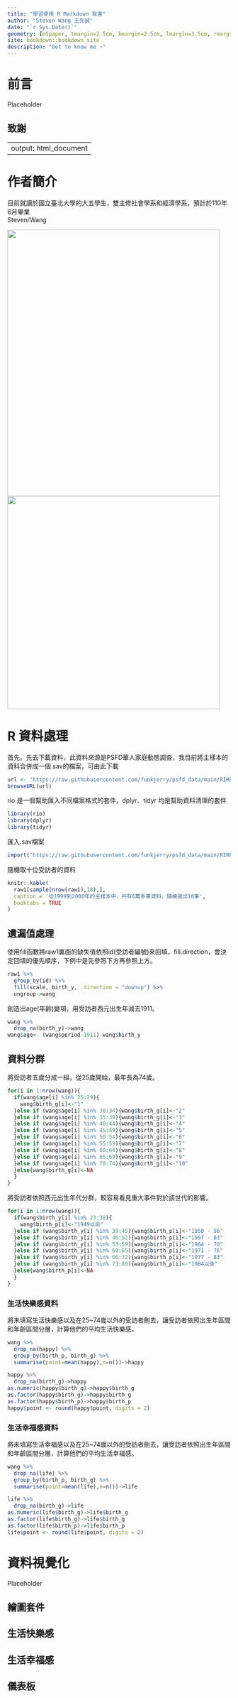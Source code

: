 ```yaml
--- 
title: "學習使用 R Markdown 寫書"
author: "Steven Wang 王先誠"
date: "`r Sys.Date()`"
geometry: [b5paper, tmargin=2.5cm, bmargin=2.5cm, lmargin=3.5cm, rmargin=2.5cm]
site: bookdown::bookdown_site
description: "Get to know me ~"
---
```


# 前言 {-}

Placeholder


## 致謝 {-}

<!--chapter:end:index.Rmd-->

---
output: html_document
---
# 作者簡介 {#author .unnumbered}

<html>
  <head>  
  </head>

  <body>
  目前就讀於國立臺北大學的大五學生，雙主修社會學系和經濟學系，預計於110年6月畢業
<!-- PUT YOUR NAME HERE! -->
    <nav>Steven/Wang</nav>
    <!-- IMG -->
    <img src
    ="https://lh3.googleusercontent.com/QUxpZ0kppZaf6p0t0pxOGtjPMrzTZFfTBHjy9yTA85MKayhD1FT8KpMxEIOq-hTLSUVc3BxlkrfgCglfJ4EDM1czkMl3_XcEY2rqbMUper4NH6Yqz5pY38ccKf-4hdYVCzuSVuO4P_GmIkuMYhPb7ghH48idrcbuZqGjWuk5tfo9r7cJ_QXtkmiGyd6OOmyq7A9vot3Wqy4ElZoc5e8oNyr4XCUYFL1SmDCjaDV1AV-7qGoakIHAoPFM1QJqs4-7LXUGrdaht9V9TWZNbfRwB9paIDLvj2DE6tmzzJoSB3cy-BwuWJroFcsWXtMt8qlwsseRuKeh6OWnT2bdtGYQ83CgHX8pJ5WStFkXCjRFZLO67TEk4JK_Rv_hb2rl9u018WnPJKCQGzfg1Nx3sLSrVbkXaorV-Q2GiEtMhf4FGMTPH8EZP3dtODkxh76gB0yY1rT8cXtGZTa6QesJIWcUREOtq1t-8QC_eR7M4cEOoO6_SviIds8VArMpDvui5czL7UYn49cDKLIt8kKvI7tOhzszJPNj8Obls6YlSsDQOXeZ6ylCy8GoqadCUKdrRmNy5l3eCbHXcfA2on9gsYkCMuNXLFFSPdJ9TtSN_HOk1Ykp2sTvZQ5Rd5IHl1kv1t31ujqcxytPqY-lwtYmwte5zTQ-gwKjLuyVYX4ioz_CTdo7Et7sF98JKqhDwmoM2QJb-RYo-yNGdzet6J7k0OgDQRAx=w413-h531-no?authuser=0" width="480" height="600"><img     src="https://lh3.googleusercontent.com/z6go2cOU_tTExoqzM0VjjMddBQkFbG8pTRqaZT4zyMjH9IFCLv-Gy4PsY1Bi6dilAtib-RIDBKg_BcJdf9UMAOZ-2UGHDqnzGbIlokRTk2_qzgHE1ElYRGl4dcWp3ZAQNOfF2-skSbzeh9PalTqf4a0qN8RdYTLEiCMsSXi0jzCLyyFn2RgaiGv8Om0JglDKrx-ff6hBmwv8-yiqJLt3C9tC7q1Sum6TsqRDLW9HdNH7dQg8QnULnLcVw8Fa1l-CzTtTtn3EiIWbW08lCCbJiV_ut6ASQ-xYvKrq2N2vGvmTrXZX8s0pq8heoZP_SnupSvKnLyNKArZzsOMuR2yP2bcwcEckc4EDu6DyDQWh5JLpXXqGGY2MmzgiKoksn7ov1yncmmEjvAqBsDuy8AFyT4OcLYHfsfrMdywJ7wyqJCN5htWFVRHst8H23UUCkTBs5S2SiEayK7UdiGacqjRIKLyhEe7nxpc9974X_9YzshZgRC8OZcaNREM8CaN4U8MAWr2xNajq0a_PB_T1x1dv-Vah8JPpwTOdzA1NK75TDPbDM2O20nng-NnAx725-7gFpSRdYfHJtzvnJ_M4m_I_3IfPoRXY_SZiRFXmV7lB3JG0frr1bRuSfiDQcSRkojFQMplRZycHxsijEsgrSmZZ2gQ336Lc69yG9ndncDqXIGRxOXS6ntXlJYXwL6ZgWv9njXZ99JO8nfFcf__DyE8LjQFY=s800-no?authuser=0" width="480" height="480">

  </body>
</html>




<!--chapter:end:00-author.Rmd-->

\mainmatter

# R 資料處理 {#intro}

首先，先去下載資料，此資料來源是PSFD華人家庭動態調查，我目前將主樣本的資料合併成一個.sav的檔案，可由此下載

```r
url <- "https://raw.githubusercontent.com/funkjerry/psfd_data/main/RIRRR.sav"
browseURL(url)
```

rio 是一個幫助匯入不同檔案格式的套件，dplyr、tidyr 均是幫助資料清理的套件

```r
library(rio)
library(dplyr)
library(tidyr)
```

匯入.sav檔案
```r
import("https://raw.githubusercontent.com/funkjerry/psfd_data/main/RIRRR.sav")->raw1
```

隨機取十位受訪者的資料
```r
knitr::kable(
  raw1[sample(nrow(raw1),10),],
  caption = '從1999到2000年的主樣本中，共有6萬多筆資料，隨機選出10筆',
  booktabs = TRUE
)
```

## 遺漏值處理

使用fill函數將raw1裏面的缺失值依照id(受訪者編號)來回填，fill.direction，會決定回填的優先順序，下例中是先參照下方再參照上方。
```r
raw1 %>%
  group_by(id) %>%
  fill(scale, birth_y, .direction = "downup") %>%
  ungroup->wang
```

創造出age(年齡)變項，用受訪者西元出生年減去1911。
```r
wang %>%
  drop_na(birth_y)->wang
wang$age<- (wang$period-1911)-wang$birth_y
```

## 資料分群

將受訪者五歲分成一組，從25歲開始，最年長為74歲。
```r
for(i in 1:nrow(wang)){
  if(wang$age[i] %in% 25:29){
    wang$birth_g[i]<-"1"
  }else if (wang$age[i] %in% 30:34){wang$birth_g[i]<-"2"
  }else if (wang$age[i] %in% 35:39){wang$birth_g[i]<-"3"
  }else if (wang$age[i] %in% 40:44){wang$birth_g[i]<-"4"
  }else if (wang$age[i] %in% 45:49){wang$birth_g[i]<-"5"
  }else if (wang$age[i] %in% 50:54){wang$birth_g[i]<-"6"
  }else if (wang$age[i] %in% 55:59){wang$birth_g[i]<-"7"
  }else if (wang$age[i] %in% 60:64){wang$birth_g[i]<-"8"
  }else if (wang$age[i] %in% 65:69){wang$birth_g[i]<-"9"
  }else if (wang$age[i] %in% 70:74){wang$birth_g[i]<-"10"
  }else{wang$birth_g[i]<-NA
  }
}

```

將受訪者依照西元出生年代分群，較容易看見重大事件對於該世代的影響。
```r
for(i in 1:nrow(wang)){
  if(wang$birth_y[i] %in% 23:38){
    wang$birth_p[i]<-"1949以前"
  }else if (wang$birth_y[i] %in% 39:45){wang$birth_p[i]<-"1950 - 56"
  }else if (wang$birth_y[i] %in% 46:52){wang$birth_p[i]<-"1957 - 63"
  }else if (wang$birth_y[i] %in% 53:59){wang$birth_p[i]<-"1964 - 70"
  }else if (wang$birth_y[i] %in% 60:65){wang$birth_p[i]<-"1971 - 76"
  }else if (wang$birth_y[i] %in% 66:72){wang$birth_p[i]<-"1977 - 83"
  }else if (wang$birth_y[i] %in% 73:80){wang$birth_p[i]<-"1984以後"
  }else{wang$birth_p[i]<-NA
  }
}
```

### 生活快樂感資料

將未填寫生活快樂感以及在25~74歲以外的受訪者刪去，讓受訪者依照出生年區間和年齡區間分層，計算他們的平均生活快樂感。
```r
wang %>%
  drop_na(happy) %>%
  group_by(birth_p, birth_g) %>%
  summarise(point=mean(happy),n=n())->happy

happy %>%
  drop_na(birth_g)->happy
as.numeric(happy$birth_g)->happy$birth_g
as.factor(happy$birth_g)->happy$birth_g
as.factor(happy$birth_p)->happy$birth_p
happy$point <- round(happy$point, digits = 2)
```
### 生活幸福感資料

將未填寫生活幸福感以及在25~74歲以外的受訪者刪去，讓受訪者依照出生年區間和年齡區間分層，計算他們的平均生活幸福感。
```r
wang %>%
  drop_na(life) %>%
  group_by(birth_p, birth_g) %>%
  summarise(point=mean(life),n=n())->life

life %>%
  drop_na(birth_g)->life
as.numeric(life$birth_g)->life$birth_g
as.factor(life$birth_g)->life$birth_g
as.factor(life$birth_p)->life$birth_p
life$point <- round(life$point, digits = 2)
```

<!--chapter:end:01-introduction.Rmd-->


#  資料視覺化{#wind}

Placeholder


## 繪圖套件
## 生活快樂感
## 生活幸福感
## 儀表板

<!--chapter:end:02-tears.Rmd-->

